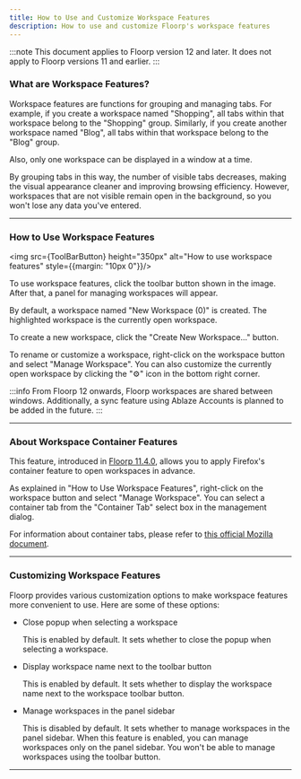 ```yaml
---
title: How to Use and Customize Workspace Features
description: How to use and customize Floorp's workspace features
---
```



:::note
This document applies to Floorp version 12 and later. It does not apply to Floorp versions 11 and earlier.
:::

### What are Workspace Features?

Workspace features are functions for grouping and managing tabs.
For example, if you create a workspace named "Shopping", all tabs within that workspace belong to the "Shopping" group.
Similarly, if you create another workspace named "Blog", all tabs within that workspace belong to the "Blog" group.

Also, only one workspace can be displayed in a window at a time.

By grouping tabs in this way, the number of visible tabs decreases, making the visual appearance cleaner and improving browsing efficiency.
However, workspaces that are not visible remain open in the background, so you won't lose any data you've entered.

<hr />

### How to Use Workspace Features

<img src={ToolBarButton} height="350px" alt="How to use workspace features" style={{margin: "10px 0"}}/>

To use workspace features, click the toolbar button shown in the image. After that, a panel for managing workspaces will appear.

By default, a workspace named "New Workspace (0)" is created. The highlighted workspace is the currently open workspace.

To create a new workspace, click the "Create New Workspace..." button.

To rename or customize a workspace, right-click on the workspace button and select "Manage Workspace".
You can also customize the currently open workspace by clicking the "⚙" icon in the bottom right corner.

:::info
From Floorp 12 onwards, Floorp workspaces are shared between windows. Additionally, a sync feature using Ablaze Accounts is planned to be added in the future.
:::

<hr />

### About Workspace Container Features

This feature, introduced in [Floorp 11.4.0](https://blog.ablaze.one/3510/2023-09-22/), allows you to apply Firefox's container feature to open workspaces in advance.

As explained in "How to Use Workspace Features", right-click on the workspace button and select "Manage Workspace".
You can select a container tab from the "Container Tab" select box in the management dialog.

For information about container tabs, please refer to [this official Mozilla document](https://support.mozilla.org/kb/containers#firefox).

<hr />

### Customizing Workspace Features

Floorp provides various customization options to make workspace features more convenient to use. Here are some of these options:

- Close popup when selecting a workspace

    This is enabled by default. It sets whether to close the popup when selecting a workspace.

- Display workspace name next to the toolbar button

    This is enabled by default. It sets whether to display the workspace name next to the workspace toolbar button.

- Manage workspaces in the panel sidebar

    This is disabled by default. It sets whether to manage workspaces in the panel sidebar.
    When this feature is enabled, you can manage workspaces only on the panel sidebar. You won't be able to manage workspaces using the toolbar button.

<hr />

<Support />
